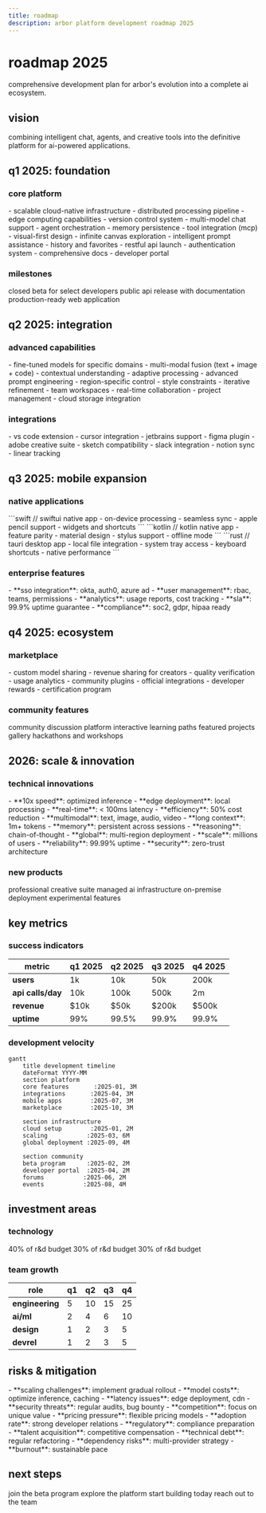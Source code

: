 ```yaml
---
title: roadmap
description: arbor platform development roadmap 2025
---
```


# roadmap 2025

comprehensive development plan for arbor's evolution into a complete ai ecosystem.

## vision

combining intelligent chat, agents, and creative tools into the definitive platform for ai-powered applications.

## q1 2025: foundation

### core platform

<CardGroup cols={2}>
  <Card title="architecture" icon="building">
    - scalable cloud-native infrastructure
    - distributed processing pipeline
    - edge computing capabilities
    - version control system
  </Card>
  
  <Card title="ai features" icon="sparkles">
    - multi-model chat support
    - agent orchestration
    - memory persistence
    - tool integration (mcp)
  </Card>
  
  <Card title="user interface" icon="palette">
    - visual-first design
    - infinite canvas exploration
    - intelligent prompt assistance
    - history and favorites
  </Card>
  
  <Card title="developer tools" icon="code">
    - restful api launch
    - authentication system
    - comprehensive docs
    - developer portal
  </Card>
</CardGroup>

### milestones

<Steps>
  <Step title="beta launch">
    closed beta for select developers
  </Step>
  <Step title="api v1.0">
    public api release with documentation
  </Step>
  <Step title="web platform">
    production-ready web application
  </Step>
</Steps>

## q2 2025: integration

### advanced capabilities

<Tabs>
  <Tab title="ai optimization">
    - fine-tuned models for specific domains
    - multi-modal fusion (text + image + code)
    - contextual understanding
    - adaptive processing
  </Tab>
  
  <Tab title="creative control">
    - advanced prompt engineering
    - region-specific control
    - style constraints
    - iterative refinement
  </Tab>
  
  <Tab title="collaboration">
    - team workspaces
    - real-time collaboration
    - project management
    - cloud storage integration
  </Tab>
</Tabs>

### integrations

<CardGroup cols={3}>
  <Card title="ide plugins" icon="plug">
    - vs code extension
    - cursor integration
    - jetbrains support
  </Card>
  
  <Card title="design tools" icon="pen-tool">
    - figma plugin
    - adobe creative suite
    - sketch compatibility
  </Card>
  
  <Card title="productivity" icon="briefcase">
    - slack integration
    - notion sync
    - linear tracking
  </Card>
</CardGroup>

## q3 2025: mobile expansion

### native applications

<Tabs>
  <Tab title="ios app">
    ```swift
    // swiftui native app
    - on-device processing
    - seamless sync
    - apple pencil support
    - widgets and shortcuts
    ```
  </Tab>
  
  <Tab title="android app">
    ```kotlin
    // kotlin native app
    - feature parity
    - material design
    - stylus support
    - offline mode
    ```
  </Tab>
  
  <Tab title="desktop daemon">
    ```rust
    // tauri desktop app
    - local file integration
    - system tray access
    - keyboard shortcuts
    - native performance
    ```
  </Tab>
</Tabs>

### enterprise features

<Card title="enterprise suite" icon="building-2">
  - **sso integration**: okta, auth0, azure ad
  - **user management**: rbac, teams, permissions
  - **analytics**: usage reports, cost tracking
  - **sla**: 99.9% uptime guarantee
  - **compliance**: soc2, gdpr, hipaa ready
</Card>

## q4 2025: ecosystem

### marketplace

<CardGroup cols={2}>
  <Card title="model marketplace" icon="store">
    - custom model sharing
    - revenue sharing for creators
    - quality verification
    - usage analytics
  </Card>
  
  <Card title="plugin ecosystem" icon="puzzle">
    - community plugins
    - official integrations
    - developer rewards
    - certification program
  </Card>
</CardGroup>

### community features

<Steps>
  <Step title="forums">
    community discussion platform
  </Step>
  <Step title="tutorials">
    interactive learning paths
  </Step>
  <Step title="showcases">
    featured projects gallery
  </Step>
  <Step title="events">
    hackathons and workshops
  </Step>
</Steps>

## 2026: scale & innovation

### technical innovations

<Tabs>
  <Tab title="performance">
    - **10x speed**: optimized inference
    - **edge deployment**: local processing
    - **real-time**: < 100ms latency
    - **efficiency**: 50% cost reduction
  </Tab>
  
  <Tab title="capabilities">
    - **multimodal**: text, image, audio, video
    - **long context**: 1m+ tokens
    - **memory**: persistent across sessions
    - **reasoning**: chain-of-thought
  </Tab>
  
  <Tab title="platform">
    - **global**: multi-region deployment
    - **scale**: millions of users
    - **reliability**: 99.99% uptime
    - **security**: zero-trust architecture
  </Tab>
</Tabs>

### new products

<CardGroup cols={2}>
  <Card title="arbor studio" icon="video">
    professional creative suite
  </Card>
  
  <Card title="arbor cloud" icon="cloud">
    managed ai infrastructure
  </Card>
  
  <Card title="arbor edge" icon="cpu">
    on-premise deployment
  </Card>
  
  <Card title="arbor labs" icon="flask">
    experimental features
  </Card>
</CardGroup>

## key metrics

### success indicators

| metric | q1 2025 | q2 2025 | q3 2025 | q4 2025 |
|--------|---------|---------|---------|---------|
| **users** | 1k | 10k | 50k | 200k |
| **api calls/day** | 10k | 100k | 500k | 2m |
| **revenue** | $10k | $50k | $200k | $500k |
| **uptime** | 99% | 99.5% | 99.9% | 99.9% |

### development velocity

```mermaid
gantt
    title development timeline
    dateFormat YYYY-MM
    section platform
    core features       :2025-01, 3M
    integrations       :2025-04, 3M
    mobile apps        :2025-07, 3M
    marketplace        :2025-10, 3M
    
    section infrastructure
    cloud setup        :2025-01, 2M
    scaling           :2025-03, 6M
    global deployment :2025-09, 4M
    
    section community
    beta program      :2025-02, 2M
    developer portal  :2025-04, 2M
    forums           :2025-06, 2M
    events           :2025-08, 4M
```

## investment areas

### technology

<CardGroup cols={3}>
  <Card title="ai research" icon="brain">
    40% of r&d budget
  </Card>
  
  <Card title="infrastructure" icon="server">
    30% of r&d budget
  </Card>
  
  <Card title="product" icon="package">
    30% of r&d budget
  </Card>
</CardGroup>

### team growth

| role | q1 | q2 | q3 | q4 |
|------|----|----|----|----|
| **engineering** | 5 | 10 | 15 | 25 |
| **ai/ml** | 2 | 4 | 6 | 10 |
| **design** | 1 | 2 | 3 | 5 |
| **devrel** | 1 | 2 | 3 | 5 |

## risks & mitigation

<AccordionGroup>
  <Accordion title="technical risks">
    - **scaling challenges**: implement gradual rollout
    - **model costs**: optimize inference, caching
    - **latency issues**: edge deployment, cdn
    - **security threats**: regular audits, bug bounty
  </Accordion>
  
  <Accordion title="market risks">
    - **competition**: focus on unique value
    - **pricing pressure**: flexible pricing models
    - **adoption rate**: strong developer relations
    - **regulatory**: compliance preparation
  </Accordion>
  
  <Accordion title="operational risks">
    - **talent acquisition**: competitive compensation
    - **technical debt**: regular refactoring
    - **dependency risks**: multi-provider strategy
    - **burnout**: sustainable pace
  </Accordion>
</AccordionGroup>

## next steps

<CardGroup cols={2}>
  <Card title="get involved" icon="users" href="/community">
    join the beta program
  </Card>
  
  <Card title="documentation" icon="book" href="/introduction">
    explore the platform
  </Card>
  
  <Card title="api access" icon="key" href="/quickstart">
    start building today
  </Card>
  
  <Card title="contact" icon="envelope" href="mailto:team@arbor.app">
    reach out to the team
  </Card>
</CardGroup>
